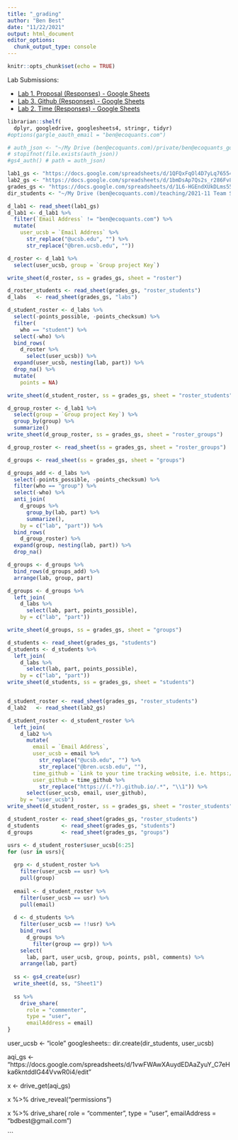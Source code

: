 ```yaml
---
title: "_grading"
author: "Ben Best"
date: "11/22/2021"
output: html_document
editor_options: 
  chunk_output_type: console
---
```


```r
knitr::opts_chunk$set(echo = TRUE)
```


Lab Submissions:

* [Lab 1. Proposal (Responses) - Google Sheets](https://docs.google.com/spreadsheets/d/1QFQxFqOl4D7yLq765545etyVwZdTIoDC30HIp0BEb8o/edit#gid=1953637063)
* [Lab 3. Github (Responses) - Google Sheets](https://docs.google.com/spreadsheets/d/10JR8JN7iv0jSXpUA63jjK29B656HBrFk3Wmkl--lwRM/edit?resourcekey#gid=1961930663)
* [Lab 2. Time (Responses) - Google Sheets](https://docs.google.com/spreadsheets/d/1bmDsAp7Qs2s_r286Fv81U74IUm0rTtxN2nXie4MB4cI/edit?resourcekey#gid=200359140)

```r
librarian::shelf(
  dplyr, googledrive, googlesheets4, stringr, tidyr)
#options(gargle_oauth_email = "ben@ecoquants.com")

# auth_json <- "~/My Drive (ben@ecoquants.com)/private/ben@ecoquants_google-oauth-id_1008311771534.json"
# stopifnot(file.exists(auth_json))
#gs4_auth() # path = auth_json)

lab1_gs <- "https://docs.google.com/spreadsheets/d/1QFQxFqOl4D7yLq765545etyVwZdTIoDC30HIp0BEb8o/edit"
lab2_gs <- "https://docs.google.com/spreadsheets/d/1bmDsAp7Qs2s_r286Fv81U74IUm0rTtxN2nXie4MB4cI/edit"
grades_gs <- "https://docs.google.com/spreadsheets/d/1L6-HGEndXUkDLms55uSc8HKal4RiLJmp-Gv8m38HwIQ/edit"
dir_students <- "~/My Drive (ben@ecoquants.com)/teaching/2021-11 Team Science, MEDS/grades/students"

d_lab1 <- read_sheet(lab1_gs)
d_lab1 <- d_lab1 %>% 
  filter(`Email Address` != "ben@ecoquants.com") %>% 
  mutate(
    user_ucsb = `Email Address` %>% 
      str_replace("@ucsb.edu", "") %>% 
      str_replace("@bren.ucsb.edu", ""))

d_roster <- d_lab1 %>% 
  select(user_ucsb, group = `Group project Key`)

write_sheet(d_roster, ss = grades_gs, sheet = "roster")

d_roster_students <- read_sheet(grades_gs, "roster_students")
d_labs   <- read_sheet(grades_gs, "labs")

d_student_roster <- d_labs %>% 
  select(-points_possible, -points_checksum) %>% 
  filter(
    who == "student") %>% 
  select(-who) %>% 
  bind_rows(
    d_roster %>% 
      select(user_ucsb)) %>% 
  expand(user_ucsb, nesting(lab, part)) %>% 
  drop_na() %>% 
  mutate(
    points = NA)

write_sheet(d_student_roster, ss = grades_gs, sheet = "roster_students")

d_group_roster <- d_lab1 %>% 
  select(group = `Group project Key`) %>% 
  group_by(group) %>% 
  summarize() 
write_sheet(d_group_roster, ss = grades_gs, sheet = "roster_groups")

d_group_roster <- read_sheet(ss = grades_gs, sheet = "roster_groups")

d_groups <- read_sheet(ss = grades_gs, sheet = "groups")

d_groups_add <- d_labs %>% 
  select(-points_possible, -points_checksum) %>% 
  filter(who == "group") %>% 
  select(-who) %>% 
  anti_join(
    d_groups %>% 
      group_by(lab, part) %>% 
      summarize(),
    by = c("lab", "part")) %>% 
  bind_rows(
    d_group_roster) %>% 
  expand(group, nesting(lab, part)) %>% 
  drop_na()

d_groups <- d_groups %>%
  bind_rows(d_groups_add) %>% 
  arrange(lab, group, part)

d_groups <- d_groups %>%
  left_join(
    d_labs %>% 
      select(lab, part, points_possible),
    by = c("lab", "part"))

write_sheet(d_groups, ss = grades_gs, sheet = "groups")

d_students <- read_sheet(grades_gs, "students")
d_students <- d_students %>%
  left_join(
    d_labs %>% 
      select(lab, part, points_possible),
    by = c("lab", "part"))
write_sheet(d_students, ss = grades_gs, sheet = "students")


d_student_roster <- read_sheet(grades_gs, "roster_students")
d_lab2   <- read_sheet(lab2_gs)

d_student_roster <- d_student_roster %>% 
  left_join(
    d_lab2 %>% 
      mutate(
        email = `Email Address`,
        user_ucsb = email %>% 
          str_replace("@ucsb.edu", "") %>% 
          str_replace("@bren.ucsb.edu", ""),
        time_github = `Link to your time tracking website, i.e. https://{user}.github.io/time`,
        user_github = time_github %>%
          str_replace("https://(.*?).github.io/.*", "\\1")) %>% 
      select(user_ucsb, email, user_github),
    by = "user_ucsb")
write_sheet(d_student_roster, ss = grades_gs, sheet = "roster_students")
```

```r
d_student_roster <- read_sheet(grades_gs, "roster_students")
d_students       <- read_sheet(grades_gs, "students")
d_groups         <- read_sheet(grades_gs, "groups")

usrs <- d_student_roster$user_ucsb[6:25]
for (usr in usrs){
  
  grp <- d_student_roster %>% 
    filter(user_ucsb == usr) %>% 
    pull(group)
  
  email <- d_student_roster %>% 
    filter(user_ucsb == usr) %>% 
    pull(email)
  
  d <- d_students %>% 
    filter(user_ucsb == !!usr) %>% 
    bind_rows(
      d_groups %>% 
        filter(group == grp)) %>% 
    select(
      lab, part, user_ucsb, group, points, psbl, comments) %>% 
    arrange(lab, part)
  
  ss <- gs4_create(usr)
  write_sheet(d, ss, "Sheet1")
  
  ss %>%
    drive_share(
      role = "commenter",
      type = "user",
      emailAddress = email)
}
```



user_ucsb <- "icole"
googlesheets::
dir.create(dir_students, user_ucsb)


aqi_gs <- "https://docs.google.com/spreadsheets/d/1vwFWAwXAuydEDAaZyuY_C7eHka6kntddIG44VvwR0i4/edit"

x <- drive_get(aqi_gs)

x %>% 
  drive_reveal("permissions")

x %>%
  drive_share(
    role = "commenter",
    type = "user",
    emailAddress = "bdbest@gmail.com")

```

